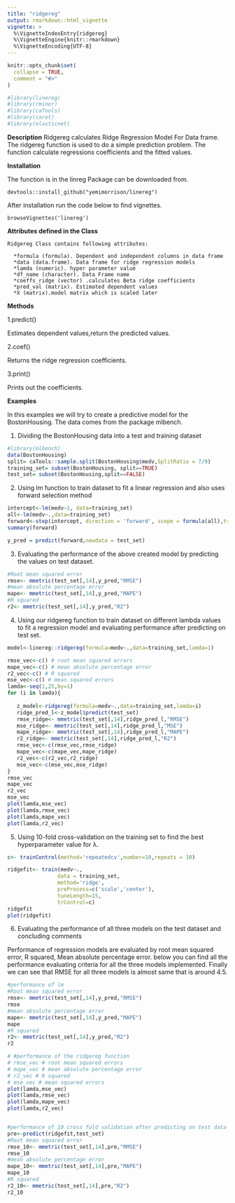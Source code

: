 ```yaml
---
title: "ridgereg"
output: rmarkdown::html_vignette
vignette: >
  %\VignetteIndexEntry{ridgereg}
  %\VignetteEngine{knitr::rmarkdown}
  %\VignetteEncoding{UTF-8}
---
```


```r
knitr::opts_chunk$set(
  collapse = TRUE,
  comment = "#>"
)
```

```r
#library(linereg)
#library(rminer)
#library(caTools)
#library(caret)
#library(elasticnet)
```

**Description** 
Ridgereg calculates Ridge Regression Model For Data frame.
The ridgereg function is used to do a simple prediction problem. The function calculate regressions coefficients and the fitted values.

**Installation**

The function is in the linreg Package can be downloaded from.
    
    devtools::install_github("yemimorrison/linereg")

After installation run the code below to find vignettes.
    
    browseVignettes('linereg')
    
**Attributes defined in the Class **

    Ridgereg Class contains following attributes:

      *formula (formula). Dependent and independent columns in data frame
      *data (data.frame). Data frame for ridge regression models
      *lamda (numeric). hyper parameter value
      *df_name (character). Data Frame name
      *coeffs_ridge (vector) .calculates Beta ridge coefficients
      *pred_val (matrix). Estimated dependent values
      *X (matrix).model matrix which is scaled later

**Methods**

1.predict()

  Estimates dependent values,return the predicted values.
  
2.coef()

  Returns the ridge regression coefficients.
  
3.print()

  Prints out the coefficients.
    
**Examples**

In this examples we will try to create a predictive model for the BostonHousing. The data comes from the package mlbench.


1. Dividing the BostonHousing data into a test and training dataset
```r
#library(mlbench)
data(BostonHousing)
split= caTools::sample.split(BostonHousing$medv,SplitRatio = 7/9)
training_set= subset(BostonHousing, split==TRUE)
test_set= subset(BostonHousing,split==FALSE)
```

2. Using lm function to train dataset to fit a linear regression and also uses forward selection method
```r
intercept<-lm(medv~1, data=training_set)
all<-lm(medv~.,data=training_set)
forward<-step(intercept, direction = 'forward', scope = formula(all),trace=0)
summary(forward)

y_pred = predict(forward,newdata = test_set)

```
3. Evaluating the performance of the above created model by predicting the values on test dataset.
```r
#Root mean squared error
rmse<- mmetric(test_set[,14],y_pred,"RMSE")
#mean absolute percentage error
mape<- mmetric(test_set[,14],y_pred,"MAPE")
#R squared
r2<- mmetric(test_set[,14],y_pred,"R2")
```
4. Using our ridgereg function to train dataset on different lambda values to fit a regression model and evaluating performance after predicting on test set.  
```r

model<-linereg::ridgereg(formula=medv~.,data=training_set,lamda=1)

rmse_vec<-c() # root mean squared errors
mape_vec<-c() # mean absolute percentage error
r2_vec<-c() # R squared
mse_vec<-c() # mean squared errors
lamda<-seq(1,25,by=1)
for (i in lamda){
  
   z_model<-ridgereg(formula=medv~.,data=training_set,lamda=i)
   ridge_pred_l<-z_model$predict(test_set)
   rmse_ridge<- mmetric(test_set[,14],ridge_pred_l,"RMSE")
   mse_ridge<- mmetric(test_set[,14],ridge_pred_l,"MSE")
   mape_ridge<- mmetric(test_set[,14],ridge_pred_l,"MAPE")
   r2_ridge<- mmetric(test_set[,14],ridge_pred_l,"R2")
   rmse_vec<-c(rmse_vec,rmse_ridge)
   mape_vec<-c(mape_vec,mape_ridge)
   r2_vec<-c(r2_vec,r2_ridge)
   mse_vec<-c(mse_vec,mse_ridge)
}
rmse_vec
mape_vec
r2_vec
mse_vec
plot(lamda,mse_vec)
plot(lamda,rmse_vec)
plot(lamda,mape_vec)
plot(lamda,r2_vec)

```

5. Using 10-fold cross-validation on the training set to find the best hyperparameter value for λ.
```r
c<- trainControl(method='repeatedcv',number=10,repeats = 10)

ridgefit<- train(medv~.,
                data = training_set,
                method='ridge',
                preProcess=c('scale','center'),
                tuneLength=15,
                trControl=c)
ridgefit
plot(ridgefit)

```

6. Evaluating the performance of all three models on the test dataset and concluding comments


  Performance of regression models are evaluated by root mean squared error, R squared, Mean absolute percentage error. below you can find all the performance evaluating criteria for all the three models implemented. Finally we can see that RMSE for all three models is almost same that is around 4.5.
    
```r
#performance of lm 
#Root mean squared error
rmse<- mmetric(test_set[,14],y_pred,"RMSE")
rmse
#mean absolute percentage error
mape<- mmetric(test_set[,14],y_pred,"MAPE")
mape
#R squared
r2<- mmetric(test_set[,14],y_pred,"R2")
r2

# #performance of the ridgereg function
# rmse_vec # root mean squared errors
# mape_vec # mean absolute percentage error
# r2_vec # R squared
# mse_vec # mean squared errors
plot(lamda,mse_vec)
plot(lamda,rmse_vec)
plot(lamda,mape_vec)
plot(lamda,r2_vec)


#performance of 10 cross fold validation after predicting on test data
pre<-predict(ridgefit,test_set)
#Root mean squared error
rmse_10<- mmetric(test_set[,14],pre,"RMSE")
rmse_10
#mean absolute percentage error
mape_10<- mmetric(test_set[,14],pre,"MAPE")
mape_10
#R squared
r2_10<- mmetric(test_set[,14],pre,"R2")
r2_10

```

